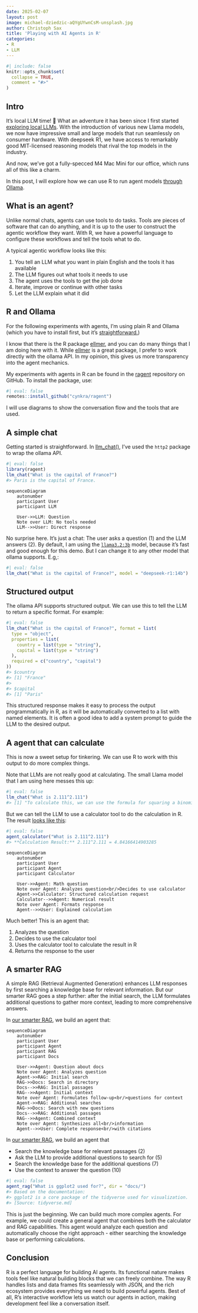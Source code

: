 ```yaml
---
date: 2025-02-07
layout: post
image: michael-dziedzic-aQYgUYwnCsM-unsplash.jpg
author: Christoph Sax
title: 'Playing with AI Agents in R'
categories:
- R
- LLM
---
```


```r
#| include: false
knitr::opts_chunk$set(
  collapse = TRUE,
  comment = "#>"
)
```

## Intro

It's local LLM time! 🥳 What an adventure it has been since I first started [exploring local LLMs](https://blog.cynkra.com/posts/2024-07-27-llama3.1/). With the introduction of various new Llama models, we now have impressive small and large models that run seamlessly on consumer hardware. With deepseek R1, we have access to remarkably good MIT-licensed reasoning models that rival the top models in the industry.

And now, we've got a fully-specced M4 Mac Mini for our office, which runs all of this like a charm.

In this post, I will explore how we can use R to run agent models [through Ollama](https://ollama.com).

## What is an agent?

Unlike normal chats, agents can use tools to do tasks. Tools are pieces of software that can do anything, and it is up to the user to construct the agentic workflow they want. With R, we have a powerful language to configure these workflows and tell the tools what to do.

A typical agentic workflow looks like this:

1. You tell an LLM what you want in plain English and the tools it has available
2. The LLM figures out what tools it needs to use
3. The agent uses the tools to get the job done
4. Iterate, improve or continue with other tasks
5. Let the LLM explain what it did

## R and Ollama
For the following experiments with agents, I'm using plain R and Ollama (which you have to install first, but it's [straightforward.](https://blog.cynkra.com/posts/2024-07-27-llama3.1/))

I know that there is the R package [ellmer](https://ellmer.tidyverse.org), and you can do many things that I am doing here with it.
While [ellmer](https://ellmer.tidyverse.org) is a great package, I prefer to work directly with the ollama API. In my opinion, this gives us more transparency into the agent mechanics.

My experiments with agents in R can be found in the [ragent](https://github.com/cynkra/ragent) repository on GitHub. To install the package, use:

```r
#| eval: false
remotes::install_github("cynkra/ragent")
```

I will use diagrams to show the conversation flow and the tools that are used.

## A simple chat

Getting started is straightforward. In [llm_chat()](https://github.com/cynkra/ragent/blob/main/R/llm_chat.R), I've used the `http2` package to wrap the ollama API.

```r
#| eval: false
library(ragent)
llm_chat("What is the capital of France?")
#> Paris is the capital of France.
```


```mermaid
sequenceDiagram
    autonumber
    participant User
    participant LLM

    User->>LLM: Question
    Note over LLM: No tools needed
    LLM-->>User: Direct response
```


No surprise here. It's just a chat: The user asks a question (1) and the LLM answers (2). By default, I am using the [`llama3.2:3b`](https://ollama.com/library/llama3.2) model, because it's fast and good enough for this demo. But I can change it to any other model that ollama supports. E.g,:

```r
#| eval: false
llm_chat("What is the capital of France?", model = "deepseek-r1:14b")
```


## Structured output

The ollama API supports structured output. We can use this to tell the LLM to return a specific format. For example:

```r
#| eval: false
llm_chat("What is the capital of France?", format = list(
  type = "object",
  properties = list(
    country = list(type = "string"),
    capital = list(type = "string")
  ),
  required = c("country", "capital")
))
#> $country
#> [1] "France"
#>
#> $capital
#> [1] "Paris"
```

This structured response makes it easy to process the output programmatically in R, as it will be automatically converted to a list with named elements. It is often a good idea to add a system prompt to guide the LLM to the desired output.


## A agent that can calculate

This is now a sweet setup for tinkering. We can use R to work with this output to do more complex things.

Note that LLMs are not really good at calculating. The small Llama model that I am using here messes this up:

```r
#| eval: false
llm_chat("What is 2.111^2.111")
#> [1] "To calculate this, we can use the formula for squaring a binomial:\n\n(a + b)^2 = a^2 + 2ab + b^2\n\nIn this case, a = 2 and b = 1.111.\n\nSo, \n\n(2 + 1.111)^2 = \n(3.111)^2 = 9.377226\n2*3.111 = 6.222442\n6.222442 + 9.377226 = 15.600668\n\nTherefore, 2.111^2.111 ≈ 15.60"
```

But we can tell the LLM to use a calculator tool to do the calculation in R. The result   [looks like this](https://github.com/cynkra/ragent/blob/main/R/agent_calculator.R):

```r
#| eval: false
agent_calculator("What is 2.111^2.111")
#> **Calculation Result:** 2.111^2.111 = 4.84166414903285
```


```mermaid
sequenceDiagram
    autonumber
    participant User
    participant Agent
    participant Calculator

    User->>Agent: Math question
    Note over Agent: Analyzes question<br/>Decides to use calculator
    Agent->>Calculator: Structured calculation request
    Calculator-->>Agent: Numerical result
    Note over Agent: Formats response
    Agent-->>User: Explained calculation
```

Much better! This is an agent that:

1. Analyzes the question
2. Decides to use the calculator tool
3. Uses the calculator tool to calculate the result in R
4. Returns the response to the user

## A smarter RAG

A simple RAG (Retrieval Augmented Generation) enhances LLM responses by first searching a knowledge base for relevant information. But our smarter RAG goes a step further: after the initial search, the LLM formulates additional questions to gather more context, leading to more comprehensive answers.

In [our smarter RAG](https://github.com/cynkra/ragent/blob/main/R/agent_rag.R), we build an agent that:

```mermaid
sequenceDiagram
    autonumber
    participant User
    participant Agent
    participant RAG
    participant Docs

    User->>Agent: Question about docs
    Note over Agent: Analyzes question
    Agent->>RAG: Initial search
    RAG->>Docs: Search in directory
    Docs-->>RAG: Initial passages
    RAG-->>Agent: Initial context
    Note over Agent: Formulates follow-up<br/>questions for context
    Agent->>RAG: Additional searches
    RAG->>Docs: Search with new questions
    Docs-->>RAG: Additional passages
    RAG-->>Agent: Combined context
    Note over Agent: Synthesizes all<br/>information
    Agent-->>User: Complete response<br/>with citations
```

In [our smarter RAG](https://github.com/cynkra/ragent/blob/main/R/agent_rag.R), we build an agent that

- Search the knowledge base for relevant passages (2)
- Ask the LLM to provide additional questions to search for (5)
- Search the knowledge base for the additional questions (7)
- Use the context to answer the question (10)


```r
#| eval: false
agent_rag("What is ggplot2 used for?", dir = "docs/")
#> Based on the documentation:
#> ggplot2 is a core package of the tidyverse used for visualization.
#> [Source: tidyverse.md]
```

This is just the beginning. We can build much more complex agents. For example, we could create a general agent that combines both the calculator and RAG capabilities. This agent would analyze each question and automatically choose the right approach - either searching the knowledge base or performing calculations.

## Conclusion

R is a perfect language for building AI agents. Its functional nature makes tools feel like natural building blocks that we can freely combine. The way R handles lists and data frames fits seamlessly with JSON, and the rich ecosystem provides everything we need to build powerful agents. Best of all, R's interactive workflow lets us watch our agents in action, making development feel like a conversation itself.
